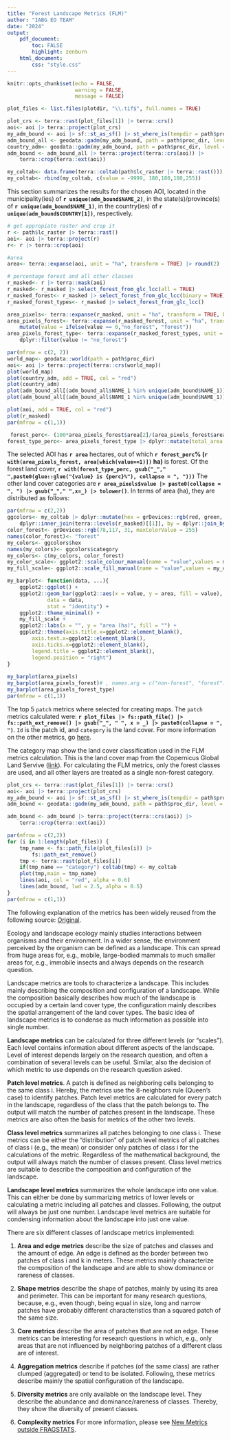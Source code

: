 ```yaml
---
title: "Forest Landscape Metrics (FLM)"
author: "IABG EO TEAM"
date: "2024"
output:
    pdf_document:
        toc: FALSE
        highlight: zenburn
    html_document:
        css: "style.css"
---
```


```r
knitr::opts_chunk$set(echo = FALSE, 
                      warning = FALSE, 
                      message = FALSE)
```

<!-- \newpage -->

<!-- # Results -->

```r
plot_files <- list.files(plotdir, "\\.tif$", full.names = TRUE)

plot_crs <- terra::rast(plot_files[1]) |> terra::crs()
aoi<- aoi |> terra::project(plot_crs)
my_adm_bound <- aoi |> sf::st_as_sf() |> st_where_is(tempdir = path$proc_dir)
adm_bound_all <- geodata::gadm(my_adm_bound, path = path$proc_dir, level = 2)
country_adm<- geodata::gadm(my_adm_bound, path = path$proc_dir, level = 0)
adm_bound <- adm_bound_all |> terra::project(terra::crs(aoi)) |> 
    terra::crop(terra::ext(aoi))

my_coltab<- data.frame(terra::coltab(path$lc_raster |> terra::rast()))
my_coltab<- rbind(my_coltab, c(value = -9999, 180,180,180,255))


```
This section summarizes the results for the chosen AOI, located in the municipality(ies) of **`r unique(adm_bound$NAME_2)`**, in the state(s)/province(s) of **`r unique(adm_bound$NAME_1)`**, in the country(ies) of **`r unique(adm_bound$COUNTRY[1])`**, respectively. 

```r
# get appropiate raster and crop it 
r <- path$lc_raster |> terra::rast()
aoi<- aoi |> terra::project(r)
r<- r |> terra::crop(aoi)

#area
area<- terra::expanse(aoi, unit = "ha", transform = TRUE) |> round(2)

# percentage forest and all other classes
r_masked<- r |> terra::mask(aoi)
r_masked<- r_masked |> select_forest_from_glc_lcc(all = TRUE)
r_masked_forest<- r_masked |> select_forest_from_glc_lcc(binary = TRUE)
r_masked_forest_types<- r_masked |> select_forest_from_glc_lcc()

area_pixels<- terra::expanse(r_masked, unit = "ha", transform = TRUE, byValue = TRUE)
area_pixels_forest<- terra::expanse(r_masked_forest, unit = "ha", transform = TRUE, byValue = TRUE) |> round(2) |> 
    mutate(value = ifelse(value == 0,"no_forest", "forest"))
area_pixels_forest_type<- terra::expanse(r_masked_forest_types, unit = "ha", transform = TRUE, byValue = TRUE) |> 
    dplyr::filter(value != "no_forest")

par(mfrow = c(2, 2))
world_map<- geodata::world(path = path$proc_dir)
aoi<- aoi |> terra::project(terra::crs(world_map))
plot(world_map)
plot(country_adm, add = TRUE, col = "red")
plot(country_adm)
plot(adm_bound_all[(adm_bound_all$NAME_1 %in% unique(adm_bound$NAME_1))] |> terra::aggregate(), add = TRUE, col = "red")
plot(adm_bound_all[(adm_bound_all$NAME_1 %in% unique(adm_bound$NAME_1))])

plot(aoi, add = TRUE, col = "red")
plot(r_masked)
par(mfrow = c(1,1))

```


<!-- ## Plots -->

<!-- ### Exploratory Data Analysis -->

```r
 forest_perc<- (100*area_pixels_forest$area[2]/(area_pixels_forest$area[2]+area_pixels_forest$area[1])) |> round(2)
forest_type_perc<- area_pixels_forest_type |> dplyr::mutate(total_area = sum(area), perc = round(100*area/total_area,2))
```

The selected AOI has **`r area`** hectares, out of which **`r forest_perc`% (`r with(area_pixels_forest, area[which(value==1)])` ha)** is forest. Of the forest land cover, **`r with(forest_type_perc, gsub("_"," ",paste0(glue::glue("{value} is {perc}%"), collapse = ", ")))`** The other land cover categories are **`r area_pixels$value |> paste0(collapse = ", ") |> gsub("_"," ",x=_) |> tolower()`**. In terms of area (ha), they are distributed as follows:

```r
par(mfrow = c(2,2))
ggcolors<- my_coltab |> dplyr::mutate(hex = grDevices::rgb(red, green, blue, maxColorValue = 255)) |> 
    dplyr::inner_join(terra::levels(r_masked)[[1]], by = dplyr::join_by(value == ID))
color_forest<- grDevices::rgb(78,117, 31, maxColorValue = 255)
names(color_forest)<- "forest"
my_colors<- ggcolors$hex   
names(my_colors)<- ggcolors$category
my_colors<- c(my_colors, color_forest)
my_color_scale<- ggplot2::scale_colour_manual(name = "value",values = my_colors)
my_fill_scale<- ggplot2::scale_fill_manual(name = "value",values = my_colors)

my_barplot<- function(data, ...){
    ggplot2::ggplot() + 
    ggplot2::geom_bar(ggplot2::aes(x = value, y = area, fill = value), 
             data = data,
             stat = "identity") + 
    ggplot2::theme_minimal() + 
    my_fill_scale + 
    ggplot2::labs(x = "", y = "area (ha)", fill = "") + 
    ggplot2::theme(axis.title.x=ggplot2::element_blank(),
        axis.text.x=ggplot2::element_blank(),
        axis.ticks.x=ggplot2::element_blank(),
        legend.title = ggplot2::element_blank(),
        legend.position = "right")
}
    
my_barplot(area_pixels)    
my_barplot(area_pixels_forest)# , names.arg = c("non-forest", "forest"))
my_barplot(area_pixels_forest_type)
par(mfrow = c(1,1))
```

<!-- ### Patch metrics -->

The top 5 `patch` metrics where selected for creating maps. The `patch` metrics calculated were: **`r plot_files |> fs::path_file() |> fs::path_ext_remove() |> gsub("_", " ", x = _) |> paste0(collapse = ", ")`**. `Id` is the patch id, and `category` is the land cover. For more information on the other metrics, go [here](https://r-spatialecology.github.io/landscapemetrics/reference/index.html#patch-level-metrics).

The category map show the land cover classification used in the FLM metrics calculation. This is the land cover map from the Copernicus Global Land Servive ([link](https://land.copernicus.eu/global/products/lc)). For calculating the FLM metrics, only the forest classes are used, and all other layers are treated as a single non-forest category.

```r

plot_crs <- terra::rast(plot_files[1]) |> terra::crs()
aoi<- aoi |> terra::project(plot_crs)
my_adm_bound <- aoi |> sf::st_as_sf() |> st_where_is(tempdir = path$proc_dir)
adm_bound <- geodata::gadm(my_adm_bound, path = path$proc_dir, level = 2)

adm_bound <- adm_bound |> terra::project(terra::crs(aoi)) |> 
    terra::crop(terra::ext(aoi))

par(mfrow = c(2,2))
for (i in 1:length(plot_files)) {
    tmp_name <- fs::path_file(plot_files[i]) |> 
        fs::path_ext_remove()
    tmp <- terra::rast(plot_files[i])
    if(tmp_name == "category") coltab(tmp) <- my_coltab
    plot(tmp,main = tmp_name)
    lines(aoi, col = "red", alpha = 0.6)
    lines(adm_bound, lwd = 2.5, alpha = 0.5)
}
par(mfrow = c(1,1))

```

<!-- # General Information -->

The following explanation of the metrics has been widely reused from the following source: [Original](https://r-spatialecology.github.io/landscapemetrics/articles/general_background.html#levels-of-landscape-metrics).


Ecology and landscape ecology mainly studies interactions between organisms and their environment. In a wider sense, the environment perceived by the organism can be defined as a landscape. This can spread from huge areas for, e.g., mobile, large-bodied mammals to much smaller areas for, e.g., immobile insects and always depends on the research question.

Landscape metrics are tools to characterize a landscape. This includes mainly describing the composition and configuration of a landscape. While the composition basically describes how much of the landscape is occupied by a certain land cover type, the configuration mainly describes the spatial arrangement of the land cover types. The basic idea of landscape metrics is to condense as much information as possible into single number.

<!-- ## Levels of metrics -->

**Landscape metrics** can be calculated for three different levels (or "scales"). Each level contains information about different aspects of the landscape. Level of interest depends largely on the research question, and often a combination of several levels can be useful. Similar, also the decision of which metric to use depends on the research question asked.

**Patch level metrics**. A patch is defined as neighboring cells belonging to the same class i. Hereby, the metrics use the 8-neighbors rule (Queen's case) to identify patches. Patch level metrics are calculated for every patch in the landscape, regardless of the class that the patch belongs to. The output will match the number of patches present in the landscape. These metrics are also often the basis for metrics of the other two levels.

**Class level metrics** summarizes all patches belonging to one class i. These metrics can be either the "distribution" of patch level metrics of all patches of class i (e.g., the mean) or consider only patches of class i for the calculations of the metric. Regardless of the mathematical background, the output will always match the number of classes present. Class level metrics are suitable to describe the composition and configuration of the landscape.

**Landscape level metrics** summarizes the whole landscape into one value. This can either be done by summarizing metrics of lower levels or calculating a metric including all patches and classes. Following, the output will always be just one number. Landscape level metrics are suitable for condensing information about the landscape into just one value.

<!-- ## Classes of landscape metrics -->

There are six different classes of landscape metrics implemented:

1. **Area and edge metrics** describe the size of patches and classes and the amount of edge. An edge is defined as the border between two patches of class i and k in meters. These metrics mainly characterize the composition of the landscape and are able to show dominance or rareness of classes.

2. **Shape metrics** describe the shape of patches, mainly by using its area and perimeter. This can be important for many research questions, because, e.g., even though, being equal in size, long and narrow patches have probably different characteristics than a squared patch of the same size.

3. **Core metrics** describe the area of patches that are not an edge. These metrics can be interesting for research questions in which, e.g., only areas that are not influenced by neighboring patches of a different class are of interest.

4. **Aggregation metrics** describe if patches (of the same class) are rather clumped (aggregated) or tend to be isolated. Following, these metrics describe mainly the spatial configuration of the landscape.

5. **Diversity metrics** are only available on the landscape level. They describe the abundance and dominance/rareness of classes. Thereby, they show the diversity of present classes.

6. **Complexity metrics** For more information, please see [New Metrics outside FRAGSTATS](https://r-spatialecology.github.io/landscapemetrics/articles/new_metrics.html).
